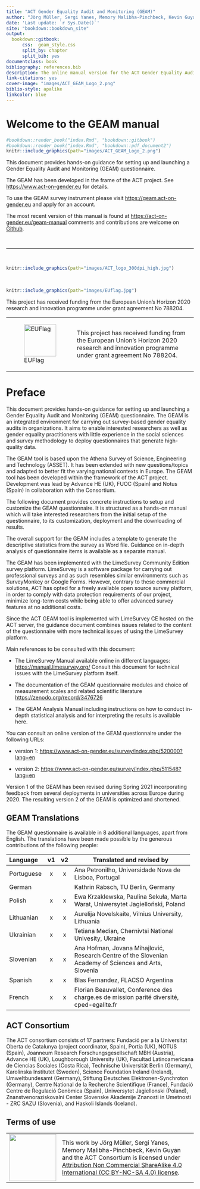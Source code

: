 ```yaml
---
title: "ACT Gender Equality Audit and Monitoring (GEAM)"
author: "Jörg Müller, Sergi Yanes, Memory Malibha-Pinchbeck, Kevin Guyan"
date: 'Last update: `r Sys.Date()`'
site: "bookdown::bookdown_site"   
output:
  bookdown::gitbook:
      css:  geam_style.css
      split_by: chapter
      split_bib: yes
documentclass: book
bibliography: references.bib
description: The online manual version for the ACT Gender Equality Audit and Monitoring(GEAM) tool.
link-citations: yes
cover-image: "images/ACT_GEAM_Logo_2.png"
biblio-style: apalike
linkcolor: blue
---
```


# Welcome to the GEAM manual {.unnumbered}

```r
#bookdown::render_book("index.Rmd", "bookdown::gitbook")
#bookdown::render_book("index.Rmd", "bookdown::pdf_document2")
knitr::include_graphics(path="images/ACT_GEAM_Logo_2.png")
```

This document provides hands-on guidance for setting up and launching a Gender Equality Audit and Monitoring (GEAM) questionnaire.

The GEAM has been developed in the frame of the ACT project. See <https://www.act-on-gender.eu> for details.

To use the GEAM survey instrument please visit <https://geam.act-on-gender.eu> and apply for an account.

The most recent version of this manual is found at <https://act-on-gender.eu/geam-manual> comments and contributions are welcome on [Github](https://github.com/actongender/geam-manual).

<p>

 

</p>

------------------------------------------------------------------------

<p>

 

</p>

```r
knitr::include_graphics(path="images/ACT_logo_300dpi_high.jpg")
```

<p>

 

</p>

```r
knitr::include_graphics(path="images/EUflag.jpg")
```

This project has received funding from the European Union's Horizon 2020 research and innovation programme under grant agreement No 788204.

+------------------------------------------+---------------------------------------------------------------------------------------------------------------------------------------------+
| ![EUFlag](images/EUflag.jpg){width="86"} | This project has received funding from the European Union's Horizon 2020 research and innovation programme under grant agreement No 788204. |
+------------------------------------------+---------------------------------------------------------------------------------------------------------------------------------------------+

# Preface {.unnumbered}

This document provides hands-on guidance for setting up and launching a Gender Equality Audit and Monitoring (GEAM) questionnaire. The GEAM is an integrated environment for carrying out survey-based gender equality audits in organizations. It aims to enable interested researchers as well as gender equality practitioners with little experience in the social sciences and survey methodology to deploy questionnaires that generate high-quality data.

The GEAM tool is based upon the Athena Survey of Science, Engineering and Technology (ASSET). It has been extended with new questions/topics and adapted to better fit the varying national contexts in Europe. The GEAM tool has been developed within the framework of the ACT project. Development was lead by Advance HE (UK), FUOC (Spain) and Notus (Spain) in collaboration with the Consortium.

The following document provides concrete instructions to setup and customize the GEAM questionnaire. It is structured as a hands-on manual which will take interested researchers from the initial setup of the questionnaire, to its customization, deployment and the downloading of results.

The overall support for the GEAM includes a template to generate the descriptive statistics from the survey as Word file. Guidance on in-depth analysis of questionnaire items is available as a separate manual.

The GEAM has been implemented with the LimeSurvey Community Edition survey platform. LimeSurvey is a software package for carrying out professional surveys and as such resembles similar environments such as SurveyMonkey or Google Forms. However, contrary to these commercial solutions, ACT has opted for a freely available open source survey platform, in order to comply with data protection requirements of our project, minimize long-term costs while being able to offer advanced survey features at no additional costs.

Since the ACT GEAM tool is implemented with LimeSurvey CE hosted on the ACT server, the guidance document combines issues related to the content of the questionnaire with more technical issues of using the LimeSurvey platform.

Main references to be consulted with this document:

-   The LimeSurvey Manual available online in different languages: <https://manual.limesurvey.org/> Consult this document for technical issues with the LimeSurvey platform itself.

-   The documentation of the GEAM questionnaire modules and choice of measurement scales and related scientific literature <https://zenodo.org/record/3476726>

-   The GEAM Analysis Manual including instructions on how to conduct in-depth statistical analysis and for interpreting the results is available here.

You can consult an online version of the GEAM questionnaire under the following URLs:

-   version 1: <https://www.act-on-gender.eu/survey/index.php/520000?lang=en>

-   version 2: <https://www.act-on-gender.eu/survey/index.php/511548?lang=en>

Version 1 of the GEAM has been revised during Spring 2021 incorporating feedback from several deployments in universities across Europe during 2020. The resulting version 2 of the GEAM is optimized and shortened.

## GEAM Translations {.unnumbered}

The GEAM questionnaire is available in 8 additional languages, apart from English. The translations have been made possible by the generous contributions of the following people:

+------------+----+----+--------------------------------------------------------------------------------------------------------+
| Language   | v1 | v2 | Translated and revised by                                                                              |
+:===========+:==:+:==:+========================================================================================================+
| Portuguese | x  | x  | Ana Petronilho, Universidade Nova de Lisboa, Portugal                                                  |
+------------+----+----+--------------------------------------------------------------------------------------------------------+
| German     |    |    | Kathrin Rabsch, TU Berlin, Germany                                                                     |
+------------+----+----+--------------------------------------------------------------------------------------------------------+
| Polish     | x  | x  | Ewa Krzaklewska, Paulina Sekuła, Marta Warat, Uniwersytet Jagielloński, Poland                         |
+------------+----+----+--------------------------------------------------------------------------------------------------------+
| Lithuanian | x  | x  | Aurelija Novelskaite, Vilnius University, Lithuania                                                    |
+------------+----+----+--------------------------------------------------------------------------------------------------------+
| Ukrainian  | x  | x  | Tetiana Median, Chernivtsi National Univesity, Ukraine                                                 |
+------------+----+----+--------------------------------------------------------------------------------------------------------+
| Slovenian  | x  | x  | Ana Hofman, Jovana Mihajlović, Research Centre of the Slovenian Academy of Sciences and Arts, Slovenia |
+------------+----+----+--------------------------------------------------------------------------------------------------------+
| Spanish    | x  | x  | Blas Fernandez, FLACSO Argentina                                                                       |
+------------+----+----+--------------------------------------------------------------------------------------------------------+
| French     | x  | x  | Florian Beauvallet, Conference des charge.es de mission parité diversité, cped-egalite.fr              |
+------------+----+----+--------------------------------------------------------------------------------------------------------+

## ACT Consortium {.unnumbered}

The ACT consortium consists of 17 partners: Fundació per a la Universitat Oberta de Catalunya (project coordinator, Spain), Portia (UK), NOTUS (Spain), Joanneum Research Forschungsgesellschaft MBH (Austria), Advance HE (UK), Loughborough University (UK), Facultad Latinoamericana de Ciencias Sociales (Costa Rica), Technische Universität Berlin (Germany), Karolinska Institutet (Sweden), Science Foundation Ireland (Ireland), Umweltbundesamt (Germany), Stiftung Deutsches Elektronen-Synchroton (Germany), Centre National de la Recherche Scientifique (France), Fundació Centre de Regulació Genòmica (Spain), Uniwersytet Jagiellonski (Poland), Znanstvenoraziskovalni Center Slovenske Akademije Znanosti in Umetnosti - ZRC SAZU (Slovenia), and Haskoli Islands (Iceland).

## Terms of use {.unnumbered}

+--------------------------------------------+----------------------------------------------------------------------------------------------------------------------------------------------------------------------------------------------------------------------------------------------------------------+
| ![](images/ccommons88x31.png){width="126"} | This work by Jörg Müller, Sergi Yanes, Memory Malibha-Pinchbeck, Kevin Guyan and the ACT Consortium is licensed under [Attribution Non Commercial ShareAlike 4.0 International (CC BY-NC-SA 4.0) license](https://creativecommons.org/licenses/by-nc-sa/4.0/). |
+--------------------------------------------+----------------------------------------------------------------------------------------------------------------------------------------------------------------------------------------------------------------------------------------------------------------+
